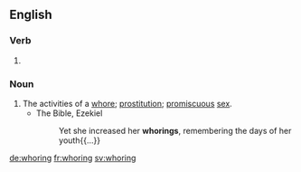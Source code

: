 
==English==

===Verb===
{{head|en|present participle}}

# {{present participle of|whore|lang=en}}

===Noun===
{{en-noun}}

# The activities of a [[whore]]; [[prostitution]]; [[promiscuous]] [[sex]].
#* The Bible, Ezekiel
#*: Yet she increased her '''whorings''', remembering the days of her youth{{...}}

[[de:whoring]]
[[fr:whoring]]
[[sv:whoring]]